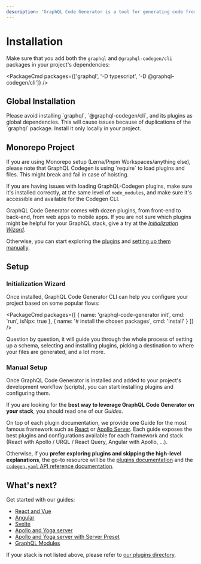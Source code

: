 ```yaml
---
description: 'GraphQL Code Generator is a tool for generating code from GraphQL schema and operations. It can generate code for various platforms, such as React, Angular, Node, and more.'
---
```



# Installation

Make sure that you add both the `graphql` and `@graphql-codegen/cli` packages in your project's dependencies:

<PackageCmd packages={['graphql', '-D typescript', '-D @graphql-codegen/cli']} />

## Global Installation

<Callout type="warning">
Please avoid installing `graphql`, `@graphql-codegen/cli`, and its plugins as global dependencies. This will cause issues because of duplications of the `graphql` package. Install it only locally in your project.

</Callout>

## Monorepo Project

<Callout type="warning">
If you are using Monorepo setup (Lerna/Pnpm Workspaces/anything else), please note that GraphQL Codegen is using `require` to load plugins and files. This might break and fail in case of hoisting.

If you are having issues with loading GraphQL-Codegen plugins, make sure it's installed correctly, at the same level of `node_modules`, and make sure it's accessible and available for the Codegen CLI.

</Callout>

GraphQL Code Generator comes with dozen plugins, from front-end to back-end, from web apps to mobile apps. If you are not sure which plugins might be helpful for your GraphQL stack, give a try at the [_Initialization Wizard_](#initialization-wizard).

Otherwise, you can start exploring the [plugins](/plugins) and [setting up them manually](#manual-setup).

## Setup

### Initialization Wizard

Once installed, GraphQL Code Generator CLI can help you configure your project based on some popular flows:

<PackageCmd
  packages={[
    { name: 'graphql-code-generator init', cmd: 'run', isNpx: true },
    { name: '# install the chosen packages', cmd: 'install' }
  ]}
/>

Question by question, it will guide you through the whole process of setting up a schema, selecting and installing plugins, picking a destination to where your files are generated, and a lot more.

### Manual Setup

Once GraphQL Code Generator is installed and added to your project's development workflow (scripts), you can start installing plugins and configuring them.

If you are looking for the **best way to leverage GraphQL Code Generator on your stack**, you should read one of our _Guides_.

On top of each plugin documentation, we provide one Guide for the most famous framework such as [React](/docs/guides/react) or [Apollo Server](/docs/guides/graphql-server-apollo-yoga). Each guide exposes the best plugins and configurations available for each framework and stack (React with Apollo / URQL / React Query, Angular with Apollo, …).

Otherwise, if you **prefer exploring plugins and skipping the high-level explanations**, the go-to resource will be the [plugins documentation](/plugins) and the [`codegen.yaml` API reference documentation](/docs/config-reference/codegen-config).

## What's next?

Get started with our guides:

- [React and Vue](/docs/guides/react-vue)
- [Angular](/docs/guides/angular)
- [Svelte](/docs/guides/svelte)
- [Apollo and Yoga server](/docs/guides/graphql-server-apollo-yoga)
- [Apollo and Yoga server with Server Preset](/docs/guides/graphql-server-apollo-yoga-with-server-preset)
- [GraphQL Modules](/docs/guides/graphql-modules)

If your stack is not listed above, please refer to [our plugins directory](/plugins).
